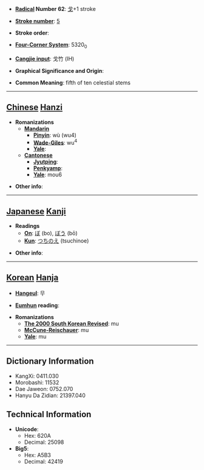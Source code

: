 * '''[[Wiktionary:Chinese radical index| Radical]] Number 62''': [[Wiktionary:Chinese radical index 戈|戈]]+1 stroke

* '''[[Wiktionary:Chinese total strokes index|Stroke number]]''': [[Wiktionary:Chinese total strokes index 5|5]]

* '''Stroke order''': 

* '''[[Wiktionary:Chinese four corner index|Four-Corner System]]''': 5320<sub>0</sub>

* '''[[Wiktionary:Chinese Cangjie index|Cangjie input]]''': 戈竹 (IH)

* '''Graphical Significance and Origin''': 

* '''Common Meaning''': fifth of ten celestial stems

----

== [[Chinese]] [[Hanzi]] ==

* '''Romanizations'''
** '''[[Mandarin]]'''
*** '''[[Pinyin]]''': wù (wu4)
*** '''[[Wade-Giles]]''': wu<sup>4</sup>
*** '''[[Yale]]''': 
** '''[[Cantonese]]'''
*** '''[[Jyutping]]''':
*** '''[[Penkyamp]]''': 
*** '''[[Yale]]''': mou6

* '''Other info''': 

----

== [[Japanese]] [[Kanji]] ==

* '''Readings'''
** '''[[On]]''': [[ぼ]] (bo), [[ぼう]] (bō)
** '''[[Kun]]''': [[つちのえ]] (tsuchinoe)

* '''Other info''':  

----

== [[Korean]] [[Hanja]] ==

* '''[[Hangeul]]''': 무

* '''[[Eumhun]] reading''': 

* '''Romanizations'''
** '''[[The 2000 South Korean Revised Romanization|The 2000 South Korean Revised]]''': mu
** '''[[McCune-Reischauer]]''': mu
** '''[[Yale]]''': mu

----

== Dictionary Information ==

* KangXi: 0411.030
* Morobashi: 11532
* Dae Jaweon: 0752.070
* Hanyu Da Zidian: 21397.040

== Technical Information ==

* '''Unicode''':
** Hex: 620A
** Decimal: 25098
* '''Big5''':
** Hex: A5B3
** Decimal: 42419